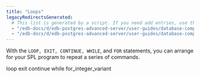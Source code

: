 ```yaml
---
title: "Loops"
legacyRedirectsGenerated:
  # This list is generated by a script. If you need add entries, use the `legacyRedirects` key.
  - "/edb-docs/d/edb-postgres-advanced-server/user-guides/database-compatibility-for-oracle-developers-guide/9.6/Database_Compatibility_for_Oracle_Developers_Guide_v9.6.1.067.html"
  - "/edb-docs/d/edb-postgres-advanced-server/user-guides/database-compatibility-for-oracle-developers-guide/9.5/Database_Compatibility_for_Oracle_Developers_Guide.1.161.html"
---
```


<div id="loops" class="registered_link"></div>

With the `LOOP, EXIT, CONTINUE, WHILE`, and `FOR` statements, you can arrange for your SPL program to repeat a series of commands.

<div class="toctree" maxdepth="3">

loop exit continue while for_integer_variant

</div>
